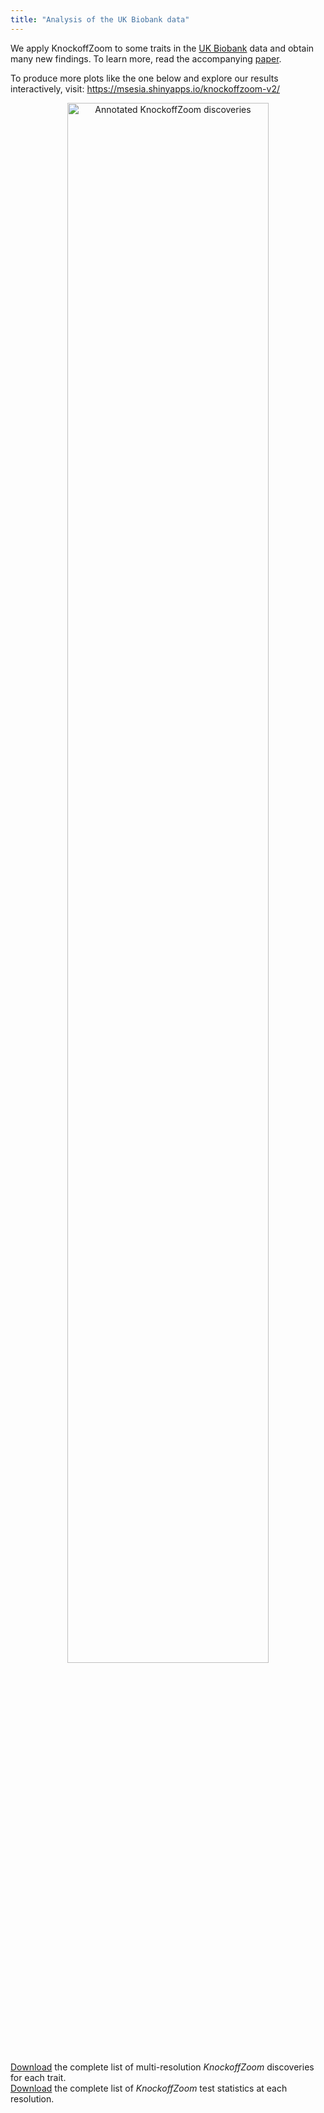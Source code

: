 ```yaml
---
title: "Analysis of the UK Biobank data"
---
```


<head>
<!-- Global site tag (gtag.js) - Google Analytics -->
<script async src="https://www.googletagmanager.com/gtag/js?id=UA-110810441-3"></script>
<script>
  window.dataLayer = window.dataLayer || [];
  function gtag(){dataLayer.push(arguments);}
  gtag('js', new Date());

  gtag('config', 'UA-110810441-3');
</script>
</head> 

We apply KnockoffZoom to some traits in the <a target="_blank" href="https://www.ukbiobank.ac.uk/">UK Biobank</a> data and obtain many new findings. To learn more, read the accompanying <a target="_blank" href="?">paper</a>.

To produce more plots like the one below and explore our results interactively, visit: <a target="_blank" href="https://msesia.shinyapps.io/knockoffzoom-v2/">https://msesia.shinyapps.io/knockoffzoom-v2/</a>

<p style="text-align:center;">
<img src="images/knockoffzoom.png" alt="Annotated KnockoffZoom discoveries"
	title="Annotated KnockoffZoom discoveries" width="80%" height="80%" />
</p>

<a target="_blank" href="data/ukb_discoveries.zip">Download</a> the complete list of multi-resolution *KnockoffZoom* discoveries for each trait.<br>
<a target="_blank" href="data/ukb_stats.tar.xz">Download</a> the complete list of *KnockoffZoom* test statistics at each resolution.
